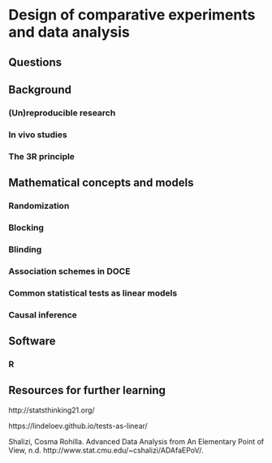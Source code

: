 # Design of comparative experiments and data analysis {#doce}

## Questions

## Background

### (Un)reproducible research

### In vivo studies

### The 3R principle

## Mathematical concepts and models

### Randomization

### Blocking

### Blinding

### Association schemes in DOCE

### Common statistical tests as linear models

### Causal inference

## Software

### R

## Resources for further learning

http://statsthinking21.org/

https://lindeloev.github.io/tests-as-linear/

Shalizi, Cosma Rohilla. Advanced Data Analysis from An Elementary Point of View, n.d. http://www.stat.cmu.edu/~cshalizi/ADAfaEPoV/.
